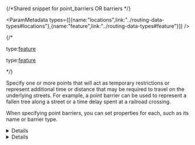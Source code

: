 {/*Shared snippet for point_barriers OR barriers */} 




<ParamMetadata types={[{name:"locations",link:"../routing-data-types#locations"},{name:"feature",link:"../routing-data-types#feature"}]} />


{/* <If c="requestType == 'job'">
<p class="space-x-2"><span><span class="font-sm text-color-3">type:</span><a class="font-sm text-color-3" href="../routing-data-types#feature">feature</a></span></p>
</If>

<If c="requestType == 'direct'">
<p class="space-x-2"><span><span class="font-sm text-color-3">type:</span><a class="font-sm text-color-3" href="../routing-data-types#feature">feature</a></span></p>
</If> */}

Specify one or more points that will act as temporary restrictions or represent additional time or distance that may be required to travel on the underlying streets. For example, a point barrier can be used to represent a fallen tree along a street or a time delay spent at a railroad crossing. 

When specifying point barriers, you can set properties for each, such as its name or barrier type.

<details>
  <If c="requestType == 'job'">

 <summary><span class="font-sm text-color-link">Show attributes for `point_barriers`</span></summary>

 #### Attributes for point_barriers
 </If>

 <If c="requestType == 'direct'">

 <summary><span class="font-sm text-color-link">Show attributes for `barriers`</span></summary>

 #### Attributes for barriers
 </If>

- <p class="space-x-2"><span class="font-bold">Name</span><span class="font-sm text-color-3">string</span><span class="font-bold text-[#00619b]">nullable</span></p>

  The name of the barrier.

<If c="requestType == 'direct'">
- <p class="space-x-2"><span class="font-bold">ObjectID</span><span class="font-sm text-color-3">integer (non-negative)</span><span class="font-bold text-[#00619b]">nullable</span></p>

  The object ID of the barrier. `ObjectID` is a unique identifier for the barrier. If you want to maintain a relationship between the input and output, set `preserveObjectID` to `true` . The `ObjectID` value of the input barrier is included in the output barrier (as the `ObjectID` field) and can be used to join additional information from analysis outputs to the attribute of the barriers. If the `ObjectID` value is not specified, a unique ID is automatically generated in the output.
</If>

<If c="publication=='services-reference/enterprise && requestType== direct'">
<Note type="{Note}">

  You can specify a network location using `SourceID`, `SourceOID`, `PosAlong`, and `SideOfEdge` described below. If the network location is not provided, the solver will derive it from the input geometry
  
  </Note>

- <p class="space-x-2"><span class="font-bold">SourceID</span><span class="font-sm text-color-3">integer (non-negative)</span><span class="font-bold text-[#00619b]">nullable</span></p>

  The numeric identifier of the network dataset source feature class on which the input point is located.

- <p class="space-x-2"><span class="font-bold">SourceOID</span><span class="font-sm text-color-3">integer (non-negative)</span><span class="font-bold text-[#00619b]">nullable</span></p>

  The object ID of the feature in the source on which the input point is located. 

- <p class="space-x-2"><span class="font-bold">PosAlong</span><span class="font-sm text-color-3">number (non-negative)</span><span class="font-bold text-[#00619b]">nullable</span></p>

  The position along the digitized direction of the source line feature. This value is stored as a ratio. This attribute is null if the network location references a junction.

- <p class="space-x-2"><span class="font-bold">SideOfEdge</span><span class="font-sm text-color-3">int enum</span></p>

   **Allowed values:** `1`, `2`

   The side of the edge in relation to the digitized direction of the line feature.

   This attribute is limited to a domain of two values:

   - `1`: Right Side
   - `2`: Left Side
</If>

<If c="requestType == 'job'">

- <p class="space-x-2"><span class="font-bold">CurbApproach</span><span class="font-sm text-color-3">int enum</span><span class="font-bold text-[#6d29cc]">default:0</span></p>

    Allowed values: `0`, `1`, `2`

    Specify the direction of traffic that is affected by the barrier. The field value is specified as one of the following integers:

    - `0`: Either side of vehicle. The barrier affects travel over the edge in both directions.
    - `1`: Right side of vehicle. Vehicles are only affected if the barrier is on their right side during the approach. Vehicles that traverse the same edge but approach the barrier on their left side are not affected by the barrier.
    - `2`: Vehicles are only affected if the barrier is on their left side during the approach. Vehicles that traverse the same edge but approach the barrier on their right side are not affected by the barrier.

    Because junctions are points and don't have a side, barriers on junctions affect all vehicles regardless of the curb approach.

</If>

- <p class="space-x-2"><span class="font-bold">BarrierType</span><span class="font-sm text-color-3">int enum</span><span class="font-bold text-[#6d29cc]">default:0</span></p>

  Allowed values: `0`, `2`

  Specify whether the point barrier restricts travel completely or adds time or distance when it is crossed.

  The value for this attribute is specified as one of the following integers:

  - `0`: Restriction. Prohibits travel through the barrier. The barrier is referred to as a restriction point barrier since it acts as a restriction. 

    ![Two maps demonstrate how a restriction point barrier affects a route analysis.](../../images/Point_Barriers.png)

    _The first map shows the shortest path between two stops without any restriction point barriers. The second map has a road that is blocked by a fallen tree, so the shortest path between the same points is longer._

  <If c="requestType == 'direct'"> 
  - `2`: Added Cost. Traveling through the barrier increases the travel time or distance by the amount specified in the `Attr_[Cost]` attributes. This barrier type is referred to as an added cost point barrier.
  </If>

  <If c="requestType == 'job'">
  - `2`: Added Cost. Traveling through the barrier increases the travel time or distance by the amount specified in the `Additional_Time`, `Additional_Distance`, or `AdditionalCost` attribute. This barrier type is referred to as an added cost point barrier.
  </If>

    ![Two maps demonstrate how added cost point barriers affect a route analysis.](../../images/nac_barriers_apoint.png)

    _The map on the left shows the shortest path between two stops without any added cost point barrier. For the map on the right, the travel time from stop one to stop two would be the same whether going around the north end of the block or the south end; however, since crossing railroad tracks incurs a time penalty (modeled with added cost point barriers), the route with only one railroad crossing is chosen. The cost of crossing the barrier is added to the accumulated travel time of the resulting route._

- <p class="space-x-2"><span class="font-bold">FullEdge</span><span class="font-sm text-color-3">int enum</span><span class="font-bold text-[#6d29cc]">default:0</span></p>

  Allowed values: `0`, `1`

  Specify how the restriction point barriers are applied to the edge elements during the analysis

  - `0`:False—Permits travel on the edge up to the barrier but not through it.
  - `1`:True—Restricts travel anywhere on the associated edge.

<If c="requestType == 'direct'">

- <p class="space-x-2"><span class="font-bold">Attr_[Cost]</span><span class="font-sm text-color-3">number (non-negative)</span><span class="font-bold text-[#6d29cc]">default:0</span></p>

  Indicates how the cost (time or distance) is added when the barrier is traversed. This attribute is applicable only for added cost point barriers. The attribute value must be greater than or equal to zero.

</If>

<If c="requestType == 'job'">

- <p class="space-x-2"><span class="font-bold">Additional_Time</span><span class="font-sm text-color-3">number (non-negative)</span><span class="font-bold text-[#6d29cc]">default:0</span></p>

  <If c={props.lmd}>
  The added travel time when the barrier is traversed. This attribute is applicable only for added-cost barriers. The attribute value must be greater than or equal to zero, and its units are the same as those specified in the [`time_units`](#time_units) parameter.
  </If>

  The added travel time when the barrier is traversed. This attribute is applicable only for added-cost barriers. The attribute value must be greater than or equal to zero, and its units are the same as those specified in the [`measurement_units`](#measurement_units) parameter.

- <p class="space-x-2"><span class="font-bold">Additional_Distance</span><span class="font-sm text-color-3">number (non-negative)</span><span class="font-bold text-[#6d29cc]">default:0</span></p>

  <If c={props.lmd}>
  The added distance when the barrier is traversed. This attribute is applicable only for added-cost barriers. The attribute value must be greater than or equal to zero, and its units are the same as those specified in the [`distance_units`](#distance_units) parameter.
  </If>

  The added distance when the barrier is traversed. This attribute is applicable only for added-cost barriers. The attribute value must be greater than or equal to zero, and its units are the same as those specified in the [`measurement_units`](#measurement_units) parameter.

- <p class="space-x-2"><span class="font-bold">AdditionalCost</span><span class="font-sm text-color-3">number (non-negative)</span><span class="font-bold text-[#6d29cc]">default:0</span></p>

  The added cost when the barrier is traversed. This attribute is applicable only for added-cost barriers. The attribute value must be greater than or equal to zero.

<BearingAttributes />

</If>

</details>

<If c="requestType == 'job'">
<details>

    <summary><span class="font-sm text-color-link">Show example</span></summary>

This example shows how to use an added cost point barrier to model a five-minute delay at a railroad crossing. The `BarrierType` attribute is used to specify that the point barrier is of type added cost and the `Attr_TravelTime` attribute is used to specify the delay in minutes.

<CodeBlock language="json" source="../../code-samples/shared/examples/input/point_barriers.json" maxLines={20} expandable/>

</details>
</If>
